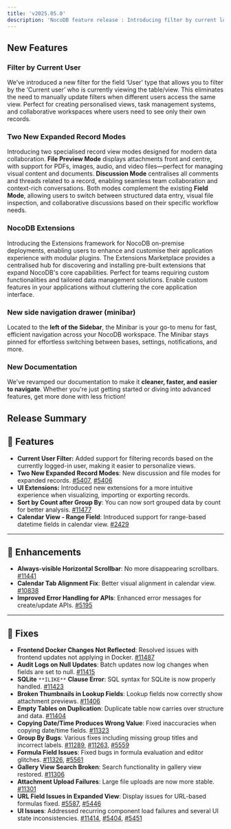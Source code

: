 ```yaml
---
title: 'v2025.05.0'
description: 'NocoDB feature release : Introducing filter by current logged in user, NocoDB extensions and two new expanded record modes'
---
```


## New Features

### Filter by Current User

We’ve introduced a new filter for the field ‘User’ type that allows you to filter by the ‘Current user’ who is currently viewing the table/view. This eliminates the need to manually update filters when different users access the same view. Perfect for creating personalised views, task management systems, and collaborative workspaces where users need to see only their own records.

### Two New Expanded Record Modes

Introducing two specialised record view modes designed for modern data collaboration. **File Preview Mode** displays attachments front and centre, with support for PDFs, images, audio, and video files—perfect for managing visual content and documents. **Discussion Mode** centralises all comments and threads related to a record, enabling seamless team collaboration and context-rich conversations. Both modes complement the existing **Field Mode**, allowing users to switch between structured data entry, visual file inspection, and collaborative discussions based on their specific workflow needs.

### NocoDB Extensions 

Introducing the Extensions framework for NocoDB on-premise deployments, enabling users to enhance and customise their application experience with modular plugins. The Extensions Marketplace provides a centralised hub for discovering and installing pre-built extensions that expand NocoDB's core capabilities. Perfect for teams requiring custom functionalities and tailored data management solutions. Enable custom features in your applications without cluttering the core application interface.

### New side navigation drawer (minibar)

Located to the **left of the Sidebar**, the Minibar is your go-to menu for fast, efficient navigation across your NocoDB workspace. The Minibar stays pinned for effortless switching between bases, settings, notifications, and more.

### New Documentation

We've revamped our documentation to make it **cleaner, faster, and easier to navigate**. Whether you're just getting started or diving into advanced features, get more done with less friction!

## Release Summary 

## 🚀 Features

* **Current User Filter:** Added support for filtering records based on the currently logged-in user, making it easier to personalize views.
* **Two New Expanded Record Modes**: New discussion and file modes for expanded records. [#5407](https://github.com/nocodb/nocodb-ee/issues/5407), [#5406](https://github.com/nocodb/nocodb-ee/issues/5406)
* **UI Extensions:** Introduced new extensions for a more intuitive experience when visualizing, importing or exporting records.
* **Sort by Count after Group By**: You can now sort grouped data by count for better analysis. [#11477](https://github.com/nocodb/nocodb/issues/11477)
* **Calendar View - Range Field**: Introduced support for range-based datetime fields in calendar view. [#2429](https://github.com/nocodb/nocodb-ee/issues/2429)

---

## 🎨 Enhancements

* **Always-visible Horizontal Scrollbar**: No more disappearing scrollbars. [#11441](https://github.com/nocodb/nocodb/issues/11441)
* **Calendar Tab Alignment Fix**: Better visual alignment in calendar view. [#10838](https://github.com/nocodb/nocodb/issues/10838)
* **Improved Error Handling for APIs**: Enhanced error messages for create/update APIs. [#5195](https://github.com/nocodb/nocodb-ee/issues/5195)

---

## 🐞 Fixes

* **Frontend Docker Changes Not Reflected**: Resolved issues with frontend updates not applying in Docker. [#11487](https://github.com/nocodb/nocodb/issues/11487)
* **Audit Logs on Null Updates**: Batch updates now log changes when fields are set to null. [#11415](https://github.com/nocodb/nocodb/issues/11415)
* **SQLite** `**ILIKE**` **Clause Error**: SQL syntax for SQLite is now properly handled. [#11423](https://github.com/nocodb/nocodb/issues/11423)
* **Broken Thumbnails in Lookup Fields**: Lookup fields now correctly show attachment previews. [#11406](https://github.com/nocodb/nocodb/issues/11406)
* **Empty Tables on Duplication**: Duplicate table now carries over structure and data. [#11404](https://github.com/nocodb/nocodb/issues/11404)
* **Copying Date/Time Produces Wrong Value**: Fixed inaccuracies when copying date/time fields. [#11323](https://github.com/nocodb/nocodb/issues/11323)
* **Group By Bugs**: Various fixes including missing group titles and incorrect labels. [#11289](https://github.com/nocodb/nocodb/issues/11289), [#11263](https://github.com/nocodb/nocodb/issues/11263), [#5559](https://github.com/nocodb/nocodb-ee/issues/5559)
* **Formula Field Issues**: Fixed bugs in formula evaluation and editor glitches. [#11326](https://github.com/nocodb/nocodb/issues/11326), [#5561](https://github.com/nocodb/nocodb-ee/issues/5561)
* **Gallery View Search Broken**: Search functionality in gallery view restored. [#11306](https://github.com/nocodb/nocodb/issues/11306)
* **Attachment Upload Failures**: Large file uploads are now more stable. [#11301](https://github.com/nocodb/nocodb/issues/11301)
* **URL Field Issues in Expanded View**: Display issues for URL-based formulas fixed. [#5587](https://github.com/nocodb/nocodb-ee/issues/5587), [#5446](https://github.com/nocodb/nocodb-ee/issues/5446)
* **UI Issues**: Addressed recurring component load failures and several UI state inconsistencies. [#11414](https://github.com/nocodb/nocodb/issues/11414), [#5404](https://github.com/nocodb/nocodb-ee/issues/5404), [#5451](https://github.com/nocodb/nocodb-ee/issues/5451)
